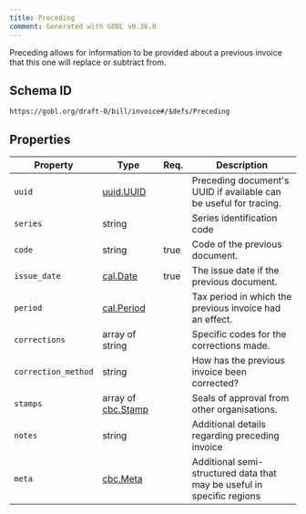 ```yaml
---
title: Preceding
comment: Generated with GOBL v0.36.0
---
```


Preceding allows for information to be provided about a previous invoice that this one will replace or subtract from.

## Schema ID

`https://gobl.org/draft-0/bill/invoice#/$defs/Preceding`

## Properties

| Property            | Type                                     | Req. | Description                                                            |
|---------------------|------------------------------------------|------|------------------------------------------------------------------------|
| `uuid`              | [uuid.UUID](/draft-0/uuid/uuid)          |      | Preceding document's UUID if available can be useful for tracing.      |
| `series`            | string                                   |      | Series identification code                                             |
| `code`              | string                                   | true | Code of the previous document.                                         |
| `issue_date`        | [cal.Date](/draft-0/cal/date)            | true | The issue date if the previous document.                               |
| `period`            | [cal.Period](/draft-0/cal/period)        |      | Tax period in which the previous invoice had an effect.                |
| `corrections`       | array of string                          |      | Specific codes for the corrections made.                               |
| `correction_method` | string                                   |      | How has the previous invoice been corrected?                           |
| `stamps`            | array of [cbc.Stamp](/draft-0/cbc/stamp) |      | Seals of approval from other organisations.                            |
| `notes`             | string                                   |      | Additional details regarding preceding invoice                         |
| `meta`              | [cbc.Meta](/draft-0/cbc/meta)            |      | Additional semi-structured data that may be useful in specific regions |

